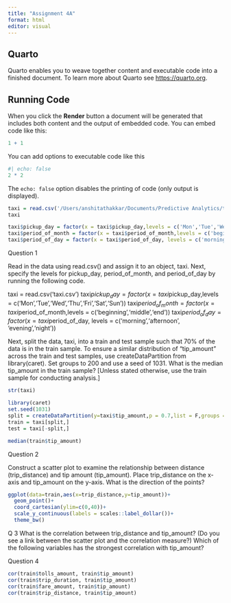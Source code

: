 ```yaml
---
title: "Assignment 4A"
format: html
editor: visual
---
```


## Quarto

Quarto enables you to weave together content and executable code into a finished document. To learn more about Quarto see <https://quarto.org>.

## Running Code

When you click the **Render** button a document will be generated that includes both content and the output of embedded code. You can embed code like this:

```r
1 + 1
```

You can add options to executable code like this

```r
#| echo: false
2 * 2
```

The `echo: false` option disables the printing of code (only output is displayed).

```r
taxi = read.csv('/Users/anshitathakkar/Documents/Predictive Analytics/taxi.csv')
taxi
```


```r
taxi$pickup_day = factor(x = taxi$pickup_day,levels = c('Mon','Tue','Wed','Thu','Fri','Sat','Sun')) 
taxi$period_of_month = factor(x = taxi$period_of_month,levels = c('beginning','middle','end')) 
taxi$period_of_day = factor(x = taxi$period_of_day, levels = c('morning','afternoon', 'evening','night'))
```

Question 1

Read in the data using read.csv() and assign it to an object, taxi. Next, specify the levels for pickup_day, period_of_month, and period_of_day by running the following code.

taxi = read.csv('taxi.csv') 
taxi$pickup_day = factor(x = taxi$pickup_day,levels = c('Mon','Tue','Wed','Thu','Fri','Sat','Sun')) 
taxi$period_of_month = factor(x = taxi$period_of_month,levels = c('beginning','middle','end')) 
taxi$period_of_day = factor(x = taxi$period_of_day, levels = c('morning','afternoon', 'evening','night'))


Next, split the data, taxi, into a train and test sample such that 70% of the data is in the train sample. To ensure a similar distribution of "tip_amount" across the train and test samples, use createDataPartition from library(caret). Set groups to 200 and use a seed of 1031. What is the median tip_amount in the train sample? [Unless stated otherwise, use the train sample for conducting analysis.]

```r
str(taxi)

library(caret)
set.seed(1031)
split = createDataPartition(y=taxi$tip_amount,p = 0.7,list = F,groups = 200)
train = taxi[split,]
test = taxi[-split,]

median(train$tip_amount)
```


Question 2

Construct a scatter plot to examine the relationship between distance (trip_distance) and tip amount (tip_amount). Place trip_distance on the x-axis and tip_amount on the y-axis. What is the direction of the points?

```r
ggplot(data=train,aes(x=trip_distance,y=tip_amount))+
  geom_point()+
  coord_cartesian(ylim=c(0,40))+
  scale_y_continuous(labels = scales::label_dollar())+
  theme_bw()
```

Q 3 What is the correlation between trip_distance and tip_amount? (Do you see a link between the scatter plot and the correlation measure?)
Which of the following variables has the strongest correlation with tip_amount?

Question 4

```r
cor(train$tolls_amount, train$tip_amount)
cor(train$trip_duration, train$tip_amount)
cor(train$fare_amount, train$tip_amount)
cor(train$trip_distance, train$tip_amount)
```



